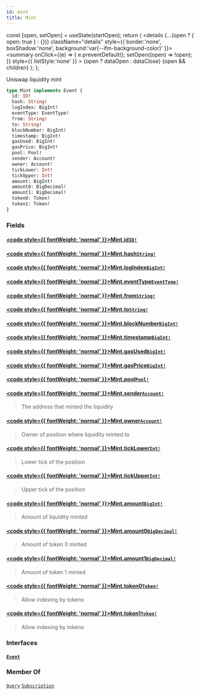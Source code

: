 ```yaml
---
id: mint
title: Mint
---
```









  const [open, setOpen] = useState(startOpen);
  return (
    <details {...(open ? { open: true } : {})} className="details" style={{ border:'none', boxShadow:'none', background:'var(--ifm-background-color)' }}>
      <summary
        onClick={(e) => {
          e.preventDefault();
          setOpen((open) => !open);
        }}
        style={{ listStyle:'none' }}
      >
      {open ? dataOpen : dataClose}
      </summary>
      {open && children}
    </details>
  );
};








 Uniswap liquidity mint 


```graphql
type Mint implements Event {
  id: ID!
  hash: String!
  logIndex: BigInt!
  eventType: EventType!
  from: String!
  to: String!
  blockNumber: BigInt!
  timestamp: BigInt!
  gasUsed: BigInt!
  gasPrice: BigInt!
  pool: Pool!
  sender: Account!
  owner: Account!
  tickLower: Int!
  tickUpper: Int!
  amount: BigInt!
  amount0: BigDecimal!
  amount1: BigDecimal!
  token0: Token!
  token1: Token!
}
```




### Fields

#### [<code style={{ fontWeight: 'normal' }}>Mint.<b>id</b></code>](#)<Bullet />[`ID!`](/docs/subgraph-generated/types/scalars/id) <Badge class="badge badge--secondary" text="non-null"/> <Badge class="badge badge--secondary" text="scalar"/> 
> 
> 
> 
> 

#### [<code style={{ fontWeight: 'normal' }}>Mint.<b>hash</b></code>](#)<Bullet />[`String!`](/docs/subgraph-generated/types/scalars/string) <Badge class="badge badge--secondary" text="non-null"/> <Badge class="badge badge--secondary" text="scalar"/> 
> 
> 
> 
> 

#### [<code style={{ fontWeight: 'normal' }}>Mint.<b>logIndex</b></code>](#)<Bullet />[`BigInt!`](/docs/subgraph-generated/types/scalars/big-int) <Badge class="badge badge--secondary" text="non-null"/> <Badge class="badge badge--secondary" text="scalar"/> 
> 
> 
> 
> 

#### [<code style={{ fontWeight: 'normal' }}>Mint.<b>eventType</b></code>](#)<Bullet />[`EventType!`](/docs/subgraph-generated/types/enums/event-type) <Badge class="badge badge--secondary" text="non-null"/> <Badge class="badge badge--secondary" text="enum"/> 
> 
> 
> 
> 

#### [<code style={{ fontWeight: 'normal' }}>Mint.<b>from</b></code>](#)<Bullet />[`String!`](/docs/subgraph-generated/types/scalars/string) <Badge class="badge badge--secondary" text="non-null"/> <Badge class="badge badge--secondary" text="scalar"/> 
> 
> 
> 
> 

#### [<code style={{ fontWeight: 'normal' }}>Mint.<b>to</b></code>](#)<Bullet />[`String!`](/docs/subgraph-generated/types/scalars/string) <Badge class="badge badge--secondary" text="non-null"/> <Badge class="badge badge--secondary" text="scalar"/> 
> 
> 
> 
> 

#### [<code style={{ fontWeight: 'normal' }}>Mint.<b>blockNumber</b></code>](#)<Bullet />[`BigInt!`](/docs/subgraph-generated/types/scalars/big-int) <Badge class="badge badge--secondary" text="non-null"/> <Badge class="badge badge--secondary" text="scalar"/> 
> 
> 
> 
> 

#### [<code style={{ fontWeight: 'normal' }}>Mint.<b>timestamp</b></code>](#)<Bullet />[`BigInt!`](/docs/subgraph-generated/types/scalars/big-int) <Badge class="badge badge--secondary" text="non-null"/> <Badge class="badge badge--secondary" text="scalar"/> 
> 
> 
> 
> 

#### [<code style={{ fontWeight: 'normal' }}>Mint.<b>gasUsed</b></code>](#)<Bullet />[`BigInt!`](/docs/subgraph-generated/types/scalars/big-int) <Badge class="badge badge--secondary" text="non-null"/> <Badge class="badge badge--secondary" text="scalar"/> 
> 
> 
> 
> 

#### [<code style={{ fontWeight: 'normal' }}>Mint.<b>gasPrice</b></code>](#)<Bullet />[`BigInt!`](/docs/subgraph-generated/types/scalars/big-int) <Badge class="badge badge--secondary" text="non-null"/> <Badge class="badge badge--secondary" text="scalar"/> 
> 
> 
> 
> 

#### [<code style={{ fontWeight: 'normal' }}>Mint.<b>pool</b></code>](#)<Bullet />[`Pool!`](/docs/subgraph-generated/types/objects/pool) <Badge class="badge badge--secondary" text="non-null"/> <Badge class="badge badge--secondary" text="object"/> 
> 
> 
> 
> 

#### [<code style={{ fontWeight: 'normal' }}>Mint.<b>sender</b></code>](#)<Bullet />[`Account!`](/docs/subgraph-generated/types/objects/account) <Badge class="badge badge--secondary" text="non-null"/> <Badge class="badge badge--secondary" text="object"/> 
> 
> 
>  The address that minted the liquidity 
> 

#### [<code style={{ fontWeight: 'normal' }}>Mint.<b>owner</b></code>](#)<Bullet />[`Account!`](/docs/subgraph-generated/types/objects/account) <Badge class="badge badge--secondary" text="non-null"/> <Badge class="badge badge--secondary" text="object"/> 
> 
> 
>  Owner of position where liquidity minted to 
> 

#### [<code style={{ fontWeight: 'normal' }}>Mint.<b>tickLower</b></code>](#)<Bullet />[`Int!`](/docs/subgraph-generated/types/scalars/int) <Badge class="badge badge--secondary" text="non-null"/> <Badge class="badge badge--secondary" text="scalar"/> 
> 
> 
>  Lower tick of the position 
> 

#### [<code style={{ fontWeight: 'normal' }}>Mint.<b>tickUpper</b></code>](#)<Bullet />[`Int!`](/docs/subgraph-generated/types/scalars/int) <Badge class="badge badge--secondary" text="non-null"/> <Badge class="badge badge--secondary" text="scalar"/> 
> 
> 
>  Upper tick of the position 
> 

#### [<code style={{ fontWeight: 'normal' }}>Mint.<b>amount</b></code>](#)<Bullet />[`BigInt!`](/docs/subgraph-generated/types/scalars/big-int) <Badge class="badge badge--secondary" text="non-null"/> <Badge class="badge badge--secondary" text="scalar"/> 
> 
> 
>  Amount of liquidity minted 
> 

#### [<code style={{ fontWeight: 'normal' }}>Mint.<b>amount0</b></code>](#)<Bullet />[`BigDecimal!`](/docs/subgraph-generated/types/scalars/big-decimal) <Badge class="badge badge--secondary" text="non-null"/> <Badge class="badge badge--secondary" text="scalar"/> 
> 
> 
>  Amount of token 0 minted 
> 

#### [<code style={{ fontWeight: 'normal' }}>Mint.<b>amount1</b></code>](#)<Bullet />[`BigDecimal!`](/docs/subgraph-generated/types/scalars/big-decimal) <Badge class="badge badge--secondary" text="non-null"/> <Badge class="badge badge--secondary" text="scalar"/> 
> 
> 
>  Amount of token 1 minted 
> 

#### [<code style={{ fontWeight: 'normal' }}>Mint.<b>token0</b></code>](#)<Bullet />[`Token!`](/docs/subgraph-generated/types/objects/token) <Badge class="badge badge--secondary" text="non-null"/> <Badge class="badge badge--secondary" text="object"/> 
> 
> 
>  Allow indexing by tokens 
> 

#### [<code style={{ fontWeight: 'normal' }}>Mint.<b>token1</b></code>](#)<Bullet />[`Token!`](/docs/subgraph-generated/types/objects/token) <Badge class="badge badge--secondary" text="non-null"/> <Badge class="badge badge--secondary" text="object"/> 
> 
> 
>  Allow indexing by tokens 
> 

### Interfaces

#### [`Event`](/docs/subgraph-generated/types/interfaces/event) <Badge class="badge badge--secondary" text="interface"/> 
> 
> 
> 
> 





### Member Of

[`Query`](/docs/subgraph-generated/types/objects/query)  <Badge class="badge badge--secondary" text="object"/><Bullet />[`Subscription`](/docs/subgraph-generated/types/objects/subscription)  <Badge class="badge badge--secondary" text="object"/>

